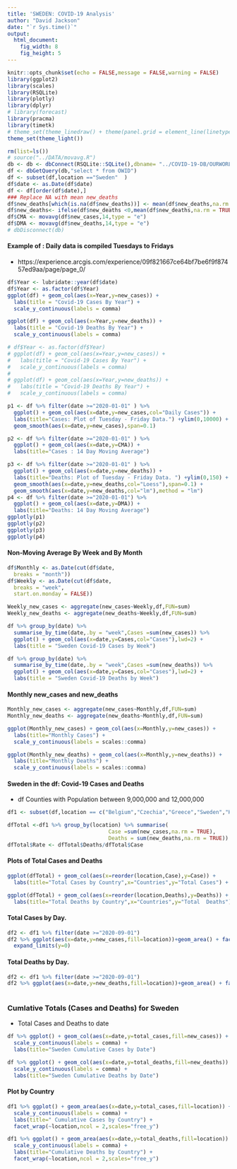 ```yaml
---
title: 'SWEDEN: COVID-19 Analysis'
author: "David Jackson"
date: "`r Sys.time()`"
output: 
  html_document: 
    fig_width: 8
    fig_height: 5
---
```


```r
knitr::opts_chunk$set(echo = FALSE,message = FALSE,warning = FALSE)
library(ggplot2)
library(scales)
library(RSQLite)
library(plotly)
library(dplyr)
# library(forecast)
library(pracma)
library(timetk)
# theme_set(theme_linedraw() + theme(panel.grid = element_line(linetype = 'dashed')))
theme_set(theme_light())

```
```r
rm(list=ls())
# source("../DATA/movavg.R")
db <- db <- dbConnect(RSQLite::SQLite(),dbname= "../COVID-19-DB/OURWORLD.sqlite3")
df <- dbGetQuery(db,"select * from OWID")
df <- subset(df,location =="Sweden"  )
df$date <- as.Date(df$date)
df <- df[order(df$date),]
### Replace NA with mean new_deaths
df$new_deaths[which(is.na(df$new_deaths))] <- mean(df$new_deaths,na.rm = TRUE)
df$new_deaths<- ifelse(df$new_deaths <0,mean(df$new_deaths,na.rm = TRUE),df$new_deaths)
df$CMA <- movavg(df$new_cases,14,type = "e")
df$DMA <- movavg(df$new_deaths,14,type = "e")
# dbDisconnect(db)
```

#### Example of : Daily data is compiled Tuesdays to Fridays 
* https://experience.arcgis.com/experience/09f821667ce64bf7be6f9f87457ed9aa/page/page_0/

```r
df$Year <- lubridate::year(df$date)
df$Year <- as.factor(df$Year)
ggplot(df) + geom_col(aes(x=Year,y=new_cases)) +
  labs(title = "Covid-19 Cases By Year") +
  scale_y_continuous(labels = comma)

ggplot(df) + geom_col(aes(x=Year,y=new_deaths)) +
  labs(title = "Covid-19 Deaths By Year") +
  scale_y_continuous(labels = comma)
```
```r
# df$Year <- as.factor(df$Year)
# ggplot(df) + geom_col(aes(x=Year,y=new_cases)) +
#   labs(title = "Covid-19 Cases By Year") +
#   scale_y_continuous(labels = comma)
# 
# ggplot(df) + geom_col(aes(x=Year,y=new_deaths)) +
#   labs(title = "Covid-19 Deaths By Year") +
#   scale_y_continuous(labels = comma)
```





```r
p1 <- df %>% filter(date >="2020-01-01" ) %>%
  ggplot() + geom_col(aes(x=date,y=new_cases,col="Daily Cases")) +
  labs(title="Cases: Plot of Tuesday - Friday Data.") +ylim(0,10000) +
  geom_smooth(aes(x=date,y=new_cases),span=0.1)

p2 <- df %>% filter(date >="2020-01-01" ) %>%
  ggplot() + geom_col(aes(x=date,y=CMA)) +
  labs(title="Cases : 14 Day Moving Average")

p3 <- df %>% filter(date >="2020-01-01" ) %>%
  ggplot() + geom_col(aes(x=date,y=new_deaths)) +
  labs(title="Deaths: Plot of Tuesday - Friday Data. ") +ylim(0,150) +
  geom_smooth(aes(x=date,y=new_deaths,col="Loess"),span=0.1) +
  geom_smooth(aes(x=date,y=new_deaths,col="lm"),method = "lm")
p4 <- df %>% filter(date >="2020-01-01") %>%
  ggplot() + geom_col(aes(x=date,y=DMA)) +
  labs(title="Deaths: 14 Day Moving Average")
ggplotly(p1)
ggplotly(p2)
ggplotly(p3)
ggplotly(p4)
```

#### Non-Moving Average By Week and By Month

```r
df$Monthly <- as.Date(cut(df$date,
  breaks = "month"))
df$Weekly <- as.Date(cut(df$date,
  breaks = "week",
  start.on.monday = FALSE))

```
```r
Weekly_new_cases <- aggregate(new_cases~Weekly,df,FUN=sum)
Weekly_new_deaths <- aggregate(new_deaths~Weekly,df,FUN=sum)

```
```r

df %>% group_by(date) %>%
  summarise_by_time(date,.by = "week",Cases =sum(new_cases)) %>%
  ggplot() + geom_col(aes(x=date,y=Cases,col="Cases"),lwd=2) +
  labs(title = "Sweden Covid-19 Cases by Week")

df %>% group_by(date) %>%
  summarise_by_time(date,.by = "week",Cases =sum(new_deaths)) %>%
  ggplot() + geom_col(aes(x=date,y=Cases,col="Cases"),lwd=2) +
  labs(title = "Sweden Covid-19 Deaths by Week")
``` 

#### Monthly new_cases and new_deaths

```r

Monthly_new_cases <- aggregate(new_cases~Monthly,df,FUN=sum)
Monthly_new_deaths <- aggregate(new_deaths~Monthly,df,FUN=sum)


```
```r
ggplot(Monthly_new_cases) + geom_col(aes(x=Monthly,y=new_cases)) +
  labs(title="Monthly Cases") +
  scale_y_continuous(labels = scales::comma)

ggplot(Monthly_new_deaths) + geom_col(aes(x=Monthly,y=new_deaths)) +
  labs(title="Monthly Deaths") +
  scale_y_continuous(labels = scales::comma)
```

#### Sweden in the df: Covid-19 Cases and Deaths
* df Counties with Population between 9,000,000 and 12,000,000

```r

df1 <- subset(df,location == c("Belgium","Czechia","Greece","Sweden","Hungary","Austria"))

dfTotal <-df1 %>% group_by(location) %>% summarise(
                                Case =sum(new_cases,na.rm = TRUE),
                                Deaths = sum(new_deaths,na.rm = TRUE))
dfTotal$Rate <- dfTotal$Deaths/dfTotal$Case
```

#### Plots of Total Cases and Deaths

```r
ggplot(dfTotal) + geom_col(aes(x=reorder(location,Case),y=Case)) + 
  labs(title="Total Cases by Country",x="Countries",y="Total Cases") + scale_y_continuous(label=comma)

``` 
```r
ggplot(dfTotal) + geom_col(aes(x=reorder(location,Deaths),y=Deaths)) + 
  labs(title="Total Deaths by Country",x="Countries",y="Total  Deaths") + scale_y_continuous(label=comma)

```

#### Total Cases  by Day.

```r
df2 <- df1 %>% filter(date >="2020-09-01")
df2 %>% ggplot(aes(x=date,y=new_cases,fill=location))+geom_area() + facet_wrap(~location,ncol = 2,scales="free_y") +
  expand_limits(y=0)
```

#### Total Deaths  by Day.

```r
df2 <- df1 %>% filter(date >="2020-09-01")
df2 %>% ggplot(aes(x=date,y=new_deaths,fill=location))+geom_area() + facet_wrap(~location,ncol = 2,scales="free_y") +expand_limits(y=0)
  
```

### Cumlative Totals (Cases and Deaths) for Sweden
* Total Cases and Deaths to date

```r
df %>% ggplot() + geom_col(aes(x=date,y=total_cases,fill=new_cases)) +
  scale_y_continuous(labels = comma) +
  labs(title="Sweden Cumulative Cases by Date")

df %>% ggplot() + geom_col(aes(x=date,y=total_deaths,fill=new_deaths)) +
  scale_y_continuous(labels = comma) +
  labs(title="Sweden Cumulative Deaths by Date")
```

#### Plot by Country

```r
df1 %>% ggplot() + geom_area(aes(x=date,y=total_cases,fill=location)) +
  scale_y_continuous(labels = comma) +
  labs(title=" Cumulative Cases by Country") +
  facet_wrap(~location,ncol = 2,scales="free_y")

df1 %>% ggplot() + geom_area(aes(x=date,y=total_deaths,fill=location)) +
  scale_y_continuous(labels = comma) +
  labs(title="Cumulative Deaths by Country") +
  facet_wrap(~location,ncol = 2,scales="free_y")
```

